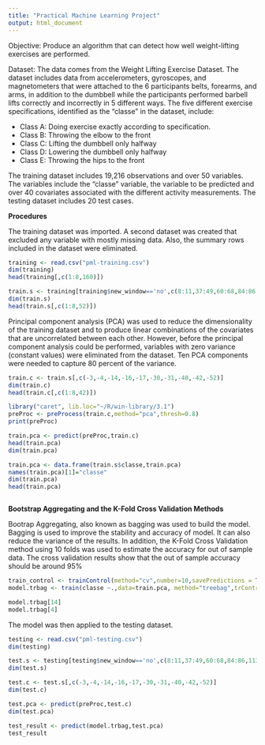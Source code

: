 ```yaml
---
title: "Practical Machine Learning Project"
output: html_document
---
```

Objective: Produce an algorithm that can detect how well weight-lifting exercises are performed. 

Dataset: The data comes from the Weight Lifting Exercise Dataset. The dataset includes data from accelerometers, gyroscopes, and magnetometers that were attached to the 6 participants belts, forearms, and arms, in addition to the dumbbell while the participants performed barbell lifts correctly and incorrectly in 5 different ways. The five different exercise specifications, identified as the "classe" in the dataset, include:

- Class A: Doing exercise exactly according to specification.
- Class B: Throwing the elbow to the front
- Class C: Lifting the dumbbell only halfway
- Class D: Lowering the dumbbell only halfway
- Class E: Throwing the hips to the front

The training dataset includes 19,216 observations and over 50 variables. The  variables include the "classe" variable, the variable to be predicted and over 40 covariates associated with the different activity measurements. The testing dataset includes 20 test cases.

**Procedures**

The training dataset was imported. A second dataset was created that excluded any variable with mostly missing data. Also, the summary rows included in the dataset were eliminated.

```r

training <- read.csv("pml-training.csv")
dim(training)
head(training[,c(1:8,160)])

train.s <- training[training$new_window=='no',c(8:11,37:49,60:68,84:86,113:124,140,151:160)]
dim(train.s)
head(train.s[,c(1:8,52)])

```

Principal component analysis (PCA) was used to reduce the dimensionality of the training dataset and to produce linear combinations of the covariates that are uncorrelated between each other. However, before the principal component analysis could be performed, variables with zero variance (constant values) were eliminated from the dataset. Ten PCA components were needed to capture 80 percent of the variance.

```r

train.c <- train.s[,c(-3,-4,-14,-16,-17,-30,-31,-40,-42,-52)]
dim(train.c)
head(train.c[,c(1:8,42)])

library("caret", lib.loc="~/R/win-library/3.1")
preProc <- preProcess(train.c,method="pca",thresh=0.8)
print(preProc)

train.pca <- predict(preProc,train.c)
head(train.pca)
dim(train.pca)

train.pca <- data.frame(train.s$classe,train.pca)
names(train.pca)[1]="classe"
dim(train.pca)
head(train.pca)



```
**Bootstrap Aggregating and the K-Fold Cross Validation Methods**

Bootrap Aggregating, also known as bagging was used to build the model. Bagging is used to improve the stability and accuracy of model. It can also reduce the variance of the results. In addition, the K-Fold Cross Validation method using 10 folds was used to estimate the accuracy for out of sample data. The cross validation results show that the out of sample accuracy should be around 95%

```r

train_control <- trainControl(method="cv",number=10,savePredictions = TRUE,returnResamp = "all")
model.trbag <- train(classe ~.,data=train.pca, method="treebag",trControl=train_control)

model.trbag[14]
model.trbag[4]

```
The model was then applied to the testing dataset.
```r
testing <- read.csv("pml-testing.csv")
dim(testing)

test.s <- testing[testing$new_window=='no',c(8:11,37:49,60:68,84:86,113:124,140,151:159)]
dim(test.s)

test.c <- test.s[,c(-3,-4,-14,-16,-17,-30,-31,-40,-42,-52)]
dim(test.c)

test.pca <- predict(preProc,test.c)
dim(test.pca)

test_result <- predict(model.trbag,test.pca)
test_result

```

